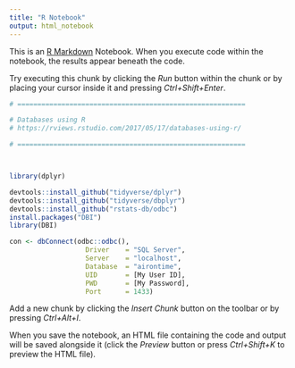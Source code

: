 ```yaml
---
title: "R Notebook"
output: html_notebook
---
```


This is an [R Markdown](http://rmarkdown.rstudio.com) Notebook. When you execute code within the notebook, the results appear beneath the code. 

Try executing this chunk by clicking the *Run* button within the chunk or by placing your cursor inside it and pressing *Ctrl+Shift+Enter*. 

```r
# =========================================================

# Databases using R
# https://rviews.rstudio.com/2017/05/17/databases-using-r/

# =========================================================



library(dplyr)

devtools::install_github("tidyverse/dplyr")
devtools::install_github("tidyverse/dbplyr")
devtools::install_github("rstats-db/odbc")
install.packages("DBI")
library(DBI)

con <- dbConnect(odbc::odbc(),
                   Driver    = "SQL Server", 
                   Server    = "localhost",
                   Database  = "airontime",
                   UID       = [My User ID],
                   PWD       = [My Password],
                   Port      = 1433)


```

Add a new chunk by clicking the *Insert Chunk* button on the toolbar or by pressing *Ctrl+Alt+I*.

When you save the notebook, an HTML file containing the code and output will be saved alongside it (click the *Preview* button or press *Ctrl+Shift+K* to preview the HTML file).
